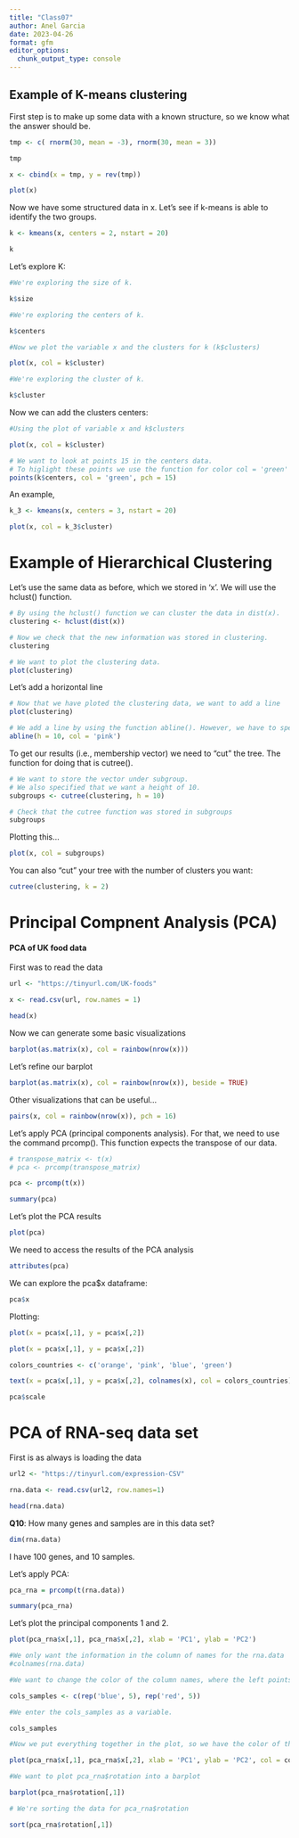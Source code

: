 ```yaml
---
title: "Class07"
author: Anel Garcia
date: 2023-04-26
format: gfm
editor_options: 
  chunk_output_type: console
---
```


## Example of K-means clustering

First step is to make up some data with a known structure, so we know what the answer should be.

```r
tmp <- c( rnorm(30, mean = -3), rnorm(30, mean = 3))

tmp

x <- cbind(x = tmp, y = rev(tmp))

plot(x)
```

Now we have some structured data in x. Let's see if k-means is able to identify the two groups.

```r
k <- kmeans(x, centers = 2, nstart = 20)

k

```

Let's explore K:

```r
#We're exploring the size of k.

k$size

```

```r
#We're exploring the centers of k.

k$centers

```

```r
#Now we plot the variable x and the clusters for k (k$clusters)

plot(x, col = k$cluster)

```

```r
#We're exploring the cluster of k.

k$cluster

```

Now we can add the clusters centers:

```r
#Using the plot of variable x and k$clusters

plot(x, col = k$cluster)

# We want to look at points 15 in the centers data.
# To higlight these points we use the function for color col = 'green'
points(k$centers, col = 'green', pch = 15)

```

An example,

```r
k_3 <- kmeans(x, centers = 3, nstart = 20)

plot(x, col = k_3$cluster)
```

# Example of Hierarchical Clustering

Let's use the same data as before, which we stored in 'x'. We will use the hclust() function.

```r
# By using the hclust() function we can cluster the data in dist(x).
clustering <- hclust(dist(x))

# Now we check that the new information was stored in clustering.
clustering

```

```r
# We want to plot the clustering data.
plot(clustering)
```

Let's add a horizontal line

```r
# Now that we have ploted the clustering data, we want to add a line
plot(clustering)

# We add a line by using the function abline(). However, we have to specify the height (10) and the color of the line ('pink')
abline(h = 10, col = 'pink')
```

To get our results (i.e., membership vector) we need to "cut" the tree. The function for doing that is cutree().

```r
# We want to store the vector under subgroup. 
# We also specified that we want a height of 10.
subgroups <- cutree(clustering, h = 10)

# Check that the cutree function was stored in subgroups
subgroups

```

Plotting this...

```r
plot(x, col = subgroups)

```

You can also "cut" your tree with the number of clusters you want:

```r
cutree(clustering, k = 2)
```

# Principal Compnent Analysis (PCA)

#### PCA of UK food data

First was to read the data

```r
url <- "https://tinyurl.com/UK-foods"

x <- read.csv(url, row.names = 1)

head(x)

```

Now we can generate some basic visualizations

```r
barplot(as.matrix(x), col = rainbow(nrow(x)))
```

Let's refine our barplot

```r
barplot(as.matrix(x), col = rainbow(nrow(x)), beside = TRUE)
```

Other visualizations that can be useful...

```r
pairs(x, col = rainbow(nrow(x)), pch = 16)

```

Let's apply PCA (principal components analysis). For that, we need to use the command prcomp(). This function expects the transpose of our data.

```r
# transpose_matrix <- t(x)
# pca <- prcomp(transpose_matrix)

pca <- prcomp(t(x))

summary(pca)

```

Let's plot the PCA results

```r
plot(pca)
```

We need to access the results of the PCA analysis

```r
attributes(pca)
```

We can explore the pca\$x dataframe:

```r
pca$x

```

Plotting:

```r
plot(x = pca$x[,1], y = pca$x[,2])

```

```r
plot(x = pca$x[,1], y = pca$x[,2])

colors_countries <- c('orange', 'pink', 'blue', 'green')

text(x = pca$x[,1], y = pca$x[,2], colnames(x), col = colors_countries)

```

```r
pca$scale
```

# PCA of RNA-seq data set

First is as always is loading the data

```r
url2 <- "https://tinyurl.com/expression-CSV"

rna.data <- read.csv(url2, row.names=1)

head(rna.data)

```

**Q10**: How many genes and samples are in this data set?

```r
dim(rna.data)

```

I have 100 genes, and 10 samples.

Let's apply PCA:

```r
pca_rna = prcomp(t(rna.data))

summary(pca_rna)

```

Let's plot the principal components 1 and 2.

```r
plot(pca_rna$x[,1], pca_rna$x[,2], xlab = 'PC1', ylab = 'PC2')

```

```r
#We only want the information in the column of names for the rna.data
#colnames(rna.data)

#We want to change the color of the column names, where the left points will be colored blue and the right points will be colored red.

cols_samples <- c(rep('blue', 5), rep('red', 5))

#We enter the cols_samples as a variable.

cols_samples

#Now we put everything together in the plot, so we have the color of the samples updated.

plot(pca_rna$x[,1], pca_rna$x[,2], xlab = 'PC1', ylab = 'PC2', col = cols_samples)

```

```r
#We want to plot pca_rna$rotation into a barplot

barplot(pca_rna$rotation[,1])

```

```r
# We're sorting the data for pca_rna$rotation

sort(pca_rna$rotation[,1])

```
